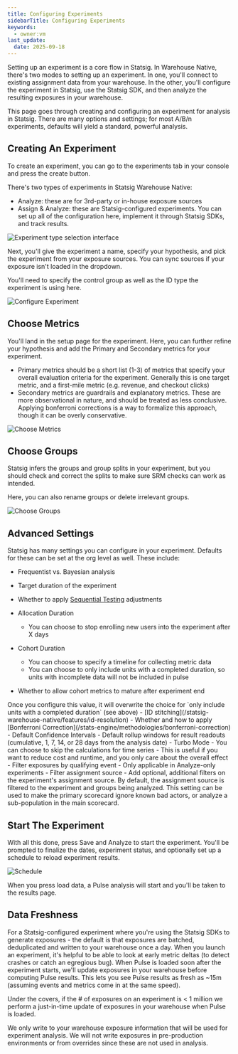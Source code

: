 ```yaml
---
title: Configuring Experiments
sidebarTitle: Configuring Experiments
keywords:
  - owner:vm
last_update:
  date: 2025-09-18
---
```


Setting up an experiment is a core flow in Statsig. In Warehouse Native, there's two modes to setting up an experiment. In one, you'll connect to existing assignment data from your warehouse. In the other, you'll configure the experiment in Statsig, use the Statsig SDK, and then analyze the resulting exposures in your warehouse.

This page goes through creating and configuring an experiment for analysis in Statsig. There are many options and settings; for most A/B/n experiments, defaults will yield a standard, powerful analysis.

## Creating An Experiment

To create an experiment, you can go to the experiments tab in your console and press the create button.

There's two types of experiments in Statsig Warehouse Native:

- Analyze: these are for 3rd-party or in-house exposure sources
- Assign & Analyze: these are Statsig-configured experiments. You can set up all of the configuration here, implement it through Statsig SDKs, and track results.

<Frame>
  <img src="https://github.com/statsig-io/docs/assets/31516123/30954be6-7c2e-48f4-8072-f196349adbc3" alt="Experiment type selection interface" />
</Frame>

Next, you'll give the experiment a name, specify your hypothesis, and pick the experiment from your exposure sources. You can sync sources
if your exposure isn't loaded in the dropdown.

You'll need to specify the control group as well as the ID type the experiment is using here.

<Frame>
  <img src="https://github.com/user-attachments/assets/7984bdd3-e2bf-4322-8230-18e3222077e9" alt="Configure Experiment" />
</Frame>

## Choose Metrics

You'll land in the setup page for the experiment. Here, you can further refine your hypothesis and add the Primary and Secondary metrics for your experiment.

- Primary metrics should be a short list (1-3) of metrics that specify your overall evaluation criteria for the experiment. Generally this is one target metric, and a first-mile metric (e.g. revenue, and checkout clicks)
- Secondary metrics are guardrails and explanatory metrics. These are more observational in nature, and should be treated as less conclusive. Applying bonferroni corrections is a way to formalize this approach, though it can be overly conservative.

<Frame>
  <img src="https://user-images.githubusercontent.com/102695539/264101219-396f00f6-fbdc-4944-94c0-62354eaa2980.png" alt="Choose Metrics" />
</Frame>

## Choose Groups

Statsig infers the groups and group splits in your experiment, but you should check and correct the splits to make sure SRM checks can work as intended.

Here, you can also rename groups or delete irrelevant groups.
<Frame>
  <img src="https://github.com/user-attachments/assets/33de7e4f-a0f8-4fcd-bde0-850a57055b71" alt="Choose Groups" />
</Frame>

## Advanced Settings

Statsig has many settings you can configure in your experiment. Defaults for these can be set at the org level as well. These include:

- Frequentist vs. Bayesian analysis
- Target duration of the experiment
- Whether to apply [Sequential Testing](/experiments-plus/sequential-testing) adjustments
- Allocation Duration
  - You can choose to stop enrolling new users into the experiment after X days
  
- Cohort Duration
  - You can choose to specify a timeline for collecting metric data
  - You can choose to only include units with a completed duration, so units with incomplete data will not be included in pulse
- Whether to allow cohort metrics to mature after experiment end

<Note>
Once you configure this value, it will overwrite the choice for `only include units with a completed duration` (see above)
</Note>
- [ID stitching](/statsig-warehouse-native/features/id-resolution)
- Whether and how to apply [Bonferroni Correction](/stats-engine/methodologies/bonferroni-correction)
- Default Confidence Intervals
- Default rollup windows for result readouts (cumulative, 1, 7, 14, or 28 days from the analysis date)
- Turbo Mode
  - You can choose to skip the calculations for time series
  - This is useful if you want to reduce cost and runtime, and you only care about the overall effect
- Filter exposures by qualifying event
  - Only applicable in Analyze-only experiments
- Filter assignment source
  - Add optional, additional filters on the experiment's assignment source. By default, the assignment source is filtered to the experiment and groups being analyzed. This setting can be used to make the primary scorecard ignore known bad actors, or analyze a sub-population in the main scorecard.

## Start The Experiment

With all this done, press Save and Analyze to start the experiment. You'll be prompted to finalize the dates, experiment status, and optionally set up a schedule to reload experiment results.

<Frame>
  <img src="https://user-images.githubusercontent.com/102695539/264101192-1626481b-3c45-4622-b7c8-1e9638436a8d.png" alt="Schedule" />
</Frame>

When you press load data, a Pulse analysis will start and you'll be taken to the results page.

## Data Freshness

For a Statsig-configured experiment where you're using the Statsig SDKs to generate exposures - the default is that exposures are batched, deduplicated and written to your warehouse once a day. When you launch an experiment, it's helpful to be able to look at early metric deltas (to detect crashes or catch an egregious bug). When Pulse is loaded soon after the experiment starts, we'll update exposures in your warehouse before computing Pulse results. This lets you see Pulse results as fresh as ~15m (assuming events and metrics come in at the same speed).

Under the covers, if the # of exposures on an experiment is < 1 million we perform a just-in-time update of exposures in your warehouse when Pulse is loaded.

<Note>
We only write to your warehouse exposure information that will be used for experiment analysis. We will not write exposures in pre-production environments or from overrides since these are not used in analysis.
</Note>
